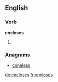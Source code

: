 ==English==

===Verb===
'''encloses'''

# {{third-person singular of|[[enclose]]}}

===Anagrams===
* [[coneless#English|coneless]]

[[de:encloses]]
[[fr:encloses]]